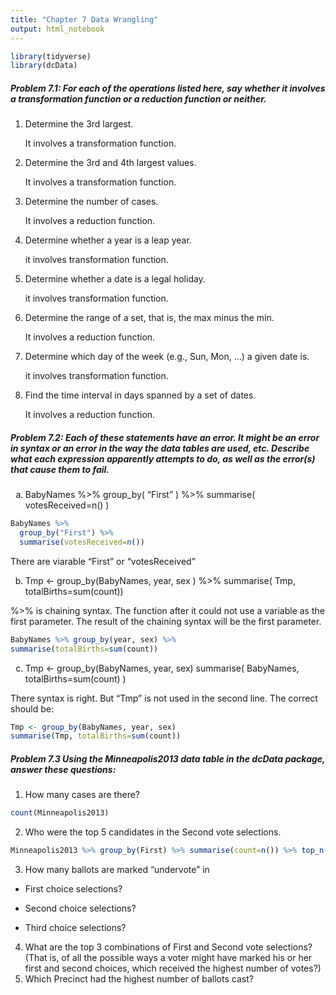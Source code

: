 ```yaml
---
title: "Chapter 7 Data Wrangling"
output: html_notebook
---
```


```r
library(tidyverse)
library(dcData)
```


##### Problem 7.1: For each of the operations listed here, say whether it involves a transformation function or a reduction function or neither.

1. Determine the 3rd largest.
<p>It involves a transformation function.</p>

2. Determine the 3rd and 4th largest values.
<p>It involves a transformation function.</p>

3. Determine the number of cases.
<p>It involves a reduction function.</p>

4. Determine whether a year is a leap year.
<p>it involves transformation function.</p>

5. Determine whether a date is a legal holiday.
<p>it involves transformation function.</p>

6. Determine the range of a set, that is, the max minus the min.
<p>It involves a reduction function.</p>

7. Determine which day of the week (e.g., Sun, Mon, …) a given date is.
<p>it involves transformation function.</p>

8. Find the time interval in days spanned by a set of dates.
<p>It involves a reduction function.</p>

##### Problem 7.2: Each of these statements have an error. It might be an error in syntax or an error in the way the data tables are used, etc. Describe what each expression apparently attempts to do, as well as the error(s) that cause them to fail.

a. 
BabyNames %>% 
  group_by( "First" ) %>%
  summarise( votesReceived=n() )
  
```r
BabyNames %>%
  group_by("First") %>%
  summarise(votesReceived=n())
```
  
There are viarable "First" or "votesReceived"

b. 
Tmp <- group_by(BabyNames, year, sex ) %>% 
  summarise( Tmp, totalBirths=sum(count))
  

%>% is chaining syntax. The function after it could not use a variable as the first parameter. The result of the chaining syntax will be the first parameter.

```r
BabyNames %>% group_by(year, sex) %>%
summarise(totalBirths=sum(count))

```
c. 
Tmp <- group_by(BabyNames, year, sex) 
summarise( BabyNames, totalBirths=sum(count) )

There syntax is right. But "Tmp" is not used in the second line. The correct should be:

```r
Tmp <- group_by(BabyNames, year, sex)
summarise(Tmp, totalBirths=sum(count))
```

##### Problem 7.3 Using the Minneapolis2013 data table in the dcData package, answer these questions:

1. How many cases are there?
```r
count(Minneapolis2013)
```

2. Who were the top 5 candidates in the Second vote selections.
```r
Minneapolis2013 %>% group_by(First) %>% summarise(count=n()) %>% top_n(5)
```


3. How many ballots are marked “undervote” in
* First choice selections?

* Second choice selections?
* Third choice selections?
4. What are the top 3 combinations of First and Second vote selections? (That is, of all the possible ways a voter might have marked his or her first and second choices, which received the highest number of votes?)
5. Which Precinct had the highest number of ballots cast?

#####